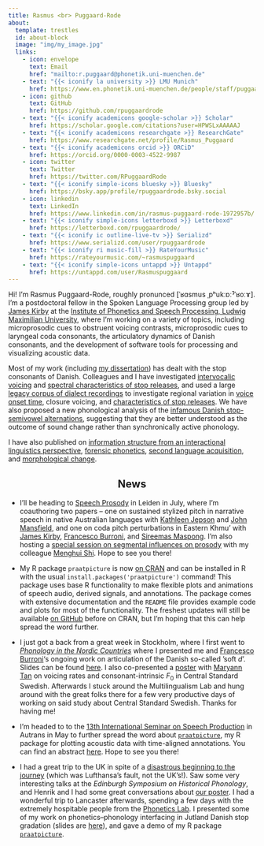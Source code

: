 ```yaml
---
title: Rasmus <br> Puggaard-Rode
about:
  template: trestles
  id: about-block
  image: "img/my_image.jpg"
  links:
    - icon: envelope
      text: Email
      href: "mailto:r.puggaard@phonetik.uni-muenchen.de"
    - text: "{{< iconify la university >}} LMU Munich"
      href: https://www.en.phonetik.uni-muenchen.de/people/staff/puggaard-rode_rasmus/index.html
    - icon: github
      text: GitHub
      href: https://github.com/rpuggaardrode
    - text: "{{< iconify academicons google-scholar >}} Scholar"
      href: https://scholar.google.com/citations?user=HPWSLxAAAAAJ
    - text: "{{< iconify academicons researchgate >}} ResearchGate"
      href: https://www.researchgate.net/profile/Rasmus_Puggaard
    - text: "{{< iconify academicons orcid >}} ORCiD"
      href: https://orcid.org/0000-0003-4522-9987
    - icon: twitter
      text: Twitter
      href: https://twitter.com/RPuggaardRode
    - text: "{{< iconify simple-icons bluesky >}} Bluesky"
      href: https://bsky.app/profile/rpuggaardrode.bsky.social
    - icon: linkedin
      text: LinkedIn
      href: https://www.linkedin.com/in/rasmus-puggaard-rode-1972957b/
    - text: "{{< iconify simple-icons letterboxd >}} Letterboxd"
      href: https://letterboxd.com/rpuggaardrode/
    - text: "{{< iconify ic outline-live-tv >}} Serializd"
      href: https://www.serializd.com/user/rpuggaardrode
    - text: "{{< iconify ri music-fill >}} RateYourMusic"
      href: https://rateyourmusic.com/~rasmuspuggaard
    - text: "{{< iconify simple-icons untappd >}} Untappd"
      href: https://untappd.com/user/Rasmuspuggaard
---
```


:::{#about-block}

Hi! I’m Rasmus Puggaard-Rode, roughly pronunced [ˈʁɑsmus ˌpʰukːɒːˀˈʁoːɤ]. I’m a postdoctoral fellow in the Spoken Language Processing group led by [James Kirby](https://www.phonetik.uni-muenchen.de/personen/professoren/kirby_james/index.html){target='_blank'} at the [Institute of Phonetics and Speech Processing, Ludwig Maximilian University](https://www.en.phonetik.uni-muenchen.de/index.html){target="_blank"}, where I'm working on a variety of topics, including microprosodic cues to obstruent voicing contrasts, microprosodic cues to laryngeal coda consonants, the articulatory dynamics of Danish consonants, and the development of software tools for processing and visualizing acoustic data. 

Most of my work (including [my dissertation](https://www.lotpublications.nl/stop-hey-whats-that-sound)) has dealt with the stop consonants of Danish. Colleagues and I have investigated [intervocalic voicing](https://www.journal-labphon.org/article/id/6449/){target="_blank"} and [spectral characteristics of stop releases](https://doi.org/10.1016/j.wocn.2022.101191){target="_blank"}, and used a large [legacy corpus of dialect recordings](https://dansklyd.statsbiblioteket.dk/samling/dialektsamlingen/){target="_blank"} to investigate regional variation in [voice onset time](https://dataverse.nl/dataset.xhtml?persistentId=doi:10.34894/JHN1Q7){target="_blank"}, closure voicing, and [characteristics of stop releases](https://rpuggaardrode.github.io/icphs2023/){target='_blank'}. We have also proposed a new phonological analysis of the [infamous Danish stop-semivowel alternations](https://www.tandfonline.com/doi/full/10.1080/03740463.2021.2022866){target="_blank"}, suggesting that they are better understood as the outcome of sound change rather than synchronically active phonology.

I have also published on [information structure from an interactional linguistics perspective](https://doi.org/10.1017/S0332586519000088){target="_blank"}, [forensic phonetics](https://www.nys.dk/article/view/100580){target="_blank"}, [second language acquisition](https://rasmuspuggaard.files.wordpress.com/2020/12/isoctal-preprint.pdf){target="_blank"}, and [morphological change](https://doi.org/10.7146/sss.v11i2.123476){target="_blank"}.

:::

<h2 style='text-align: center;'>News</h2>

* I'll be heading to [Speech Prosody](https://www.universiteitleiden.nl/sp2024){target='_blank'} in Leiden in July, where I'm coauthoring two papers -- one on sustained stylized pitch in narrative speech in native Australian languages with [Kathleen Jepson](https://www.en.phonetik.uni-muenchen.de/people/visitors1/jepson_kathleen/index.html){target='_blank'} and [John Mansfield](https://www.comparativelinguistics.uzh.ch/en/mansfield.html){target='_blank'}, and one on coda pitch perturbations in Eastern Khmu' with [James Kirby](https://www.phonetik.uni-muenchen.de/personen/professoren/kirby_james/index.html){target='_blank'}, [Francesco Burroni](https://sites.google.com/cornell.edu/francescoburroni/home){target='_blank'}, and [Sireemas Maspong](https://sireemasm.github.io/){target='_blank'}. I'm also hosting a [special session on segmental influences on prosody](https://www.universiteitleiden.nl/sp2024/program/special-sessions#organizers-menghui-shi-and-rasmus-puggaard-rode){target='_blank'} with my colleague [Menghui Shi](https://imoll.fudan.edu.cn/info/1088/1092.htm){target='_blank'}. Hope to see you there!

* My R package `praatpicture` is now [on CRAN](https://cran.r-project.org/web/packages/praatpicture/index.html){target='_blank'} and can be installed in R with the usual `install.packages('praatpicture')` command! This package uses base R functionality to make flexible plots and animations of speech audio, derived signals, and annotations. The package comes with extensive documentation and the `README` file provides example code and plots for most of the functionality. The freshest updates will still be available [on GitHub](https://github.com/rpuggaardrode/praatpicture){target='_blank'} before on CRAN, but I'm hoping that this can help spread the word further.

* I just got a back from a great week in Stockholm, where I first went to [*Phonology in the Nordic Countries*](https://fonologiinorden.wordpress.com/2023/08/09/fino-2024-call-for-abstracts/){target='_blank'} where I presented me and [Francesco Burroni](https://sites.google.com/cornell.edu/francescoburroni/home){target='_blank'}'s ongoing work on articulation of the Danish so-called 'soft *d*'. Slides can be found [here](https://docs.google.com/presentation/d/1lhkyudvFLol1VY0WZOnSol8ewAOZAteIXMFxZZM1-dE/edit?usp=sharing){target='_blank'}. I also co-presented a [poster](https://rasmuspuggaard.files.wordpress.com/2024/03/2024_fino_poster.pdf){target='_blank'} with [Maryann Tan](https://sultan8.github.io/){target='_blank'} on voicing rates and consonant-intrinsic *F*~0~ in Central Standard Swedish. Afterwards I stuck around the Multilingualism Lab and hung around with the great folks there for a few very productive days of working on said study about Central Standard Swedish. Thanks for having me!

* I'm headed to to the [13th International Seminar on Speech Production](https://issp24.sciencesconf.org/){target='_blank'} in Autrans in May to further spread the word about [`praatpicture`](https://github.com/rpuggaardrode/praatpicture){target='_blank'}, my R package for plotting acoustic data with time-aligned annotations. You can find an abstract [here](https://rasmuspuggaard.files.wordpress.com/2024/02/2024_issp.pdf){target='_blank'}. Hope to see you there!

* I had a great trip to the UK in spite of a [disastrous beginning to the journey](https://twitter.com/RPuggaardRode/status/1731804791737647554){target='_blank'} (which was Lufthansa's fault, not the UK's!). Saw some very interesting talks at the *Edinburgh Symposium on Historical Phonology*, and Henrik and I had some great conversations about [our poster](https://rasmuspuggaard.files.wordpress.com/2023/12/2023_eshp_poster.pdf){target='_blank'}. I had a wonderful trip to Lancaster afterwards, spending a few days with the extremely hospitable people from the [Phonetics Lab](https://wp.lancs.ac.uk/phonetics/people/){target='_blank'}. I presented some of my work on phonetics--phonology interfacing in Jutland Danish stop gradation (slides are [here](https://rpuggaardrode.github.io/lancaster23/#/title-slide){target='_blank'}), and gave a demo of my R package  [`praatpicture`](https://github.com/rpuggaardrode/praatpicture){target='_blank'}.